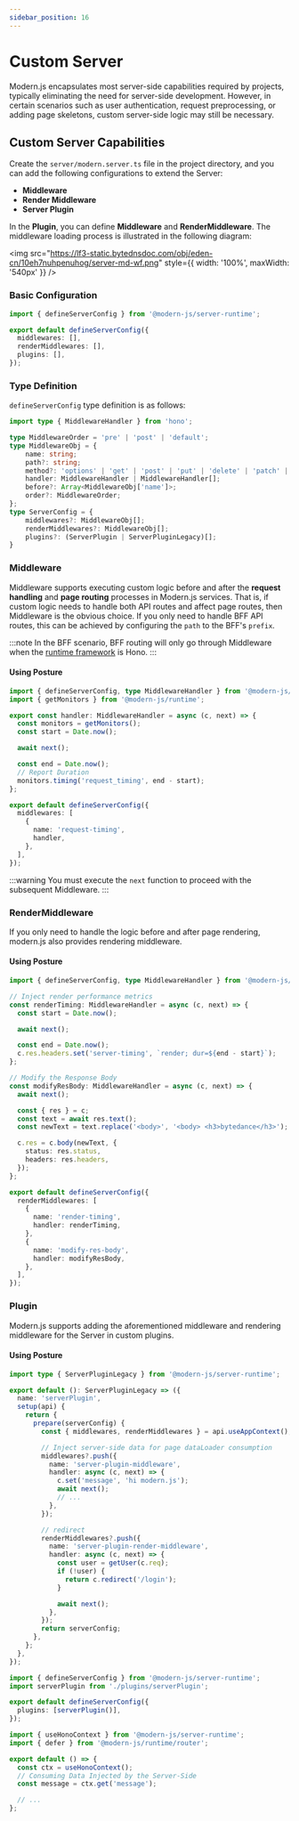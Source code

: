 ```yaml
---
sidebar_position: 16
---
```


# Custom Server

Modern.js encapsulates most server-side capabilities required by projects, typically eliminating the need for server-side development. However, in certain scenarios such as user authentication, request preprocessing, or adding page skeletons, custom server-side logic may still be necessary.

## Custom Server Capabilities

Create the `server/modern.server.ts` file in the project directory, and you can add the following configurations to extend the Server:
- **Middleware**
- **Render Middleware**
- **Server Plugin**

In the **Plugin**, you can define **Middleware** and **RenderMiddleware**. The middleware loading process is illustrated in the following diagram:

<img
  src="https://lf3-static.bytednsdoc.com/obj/eden-cn/10eh7nuhpenuhog/server-md-wf.png"
  style={{ width: '100%', maxWidth: '540px' }}
/>

### Basic Configuration

```ts title="server/modern.server.ts"
import { defineServerConfig } from '@modern-js/server-runtime';

export default defineServerConfig({
  middlewares: [],
  renderMiddlewares: [],
  plugins: [],
});
```


### Type Definition

`defineServerConfig` type definition is as follows:

```ts
import type { MiddlewareHandler } from 'hono';

type MiddlewareOrder = 'pre' | 'post' | 'default';
type MiddlewareObj = {
    name: string;
    path?: string;
    method?: 'options' | 'get' | 'post' | 'put' | 'delete' | 'patch' | 'all';
    handler: MiddlewareHandler | MiddlewareHandler[];
    before?: Array<MiddlewareObj['name']>;
    order?: MiddlewareOrder;
};
type ServerConfig = {
    middlewares?: MiddlewareObj[];
    renderMiddlewares?: MiddlewareObj[];
    plugins?: (ServerPlugin | ServerPluginLegacy)[];
}
```


### Middleware

Middleware supports executing custom logic before and after the **request handling** and **page routing** processes in Modern.js services.
That is, if custom logic needs to handle both API routes and affect page routes, then Middleware is the obvious choice. If you only need to handle BFF API routes, this can be achieved by configuring the `path` to the BFF's `prefix`.

:::note
In the BFF scenario, BFF routing will only go through Middleware when the [runtime framework](/guides/advanced-features/bff/frameworks.html) is Hono.
:::

#### Using Posture

```ts title="server/modern.server.ts"
import { defineServerConfig, type MiddlewareHandler } from '@modern-js/server-runtime';
import { getMonitors } from '@modern-js/runtime';

export const handler: MiddlewareHandler = async (c, next) => {
  const monitors = getMonitors();
  const start = Date.now();

  await next();

  const end = Date.now();
  // Report Duration
  monitors.timing('request_timing', end - start);
};

export default defineServerConfig({
  middlewares: [
    {
      name: 'request-timing',
      handler,
    },
  ],
});
```

:::warning
You must execute the `next` function to proceed with the subsequent Middleware.
:::


### RenderMiddleware

If you only need to handle the logic before and after page rendering, modern.js also provides rendering middleware.

#### Using Posture

```ts title="server/modern.server.ts"
import { defineServerConfig, type MiddlewareHandler } from '@modern-js/server-runtime';

// Inject render performance metrics
const renderTiming: MiddlewareHandler = async (c, next) => {
  const start = Date.now();

  await next();

  const end = Date.now();
  c.res.headers.set('server-timing', `render; dur=${end - start}`);
};

// Modify the Response Body
const modifyResBody: MiddlewareHandler = async (c, next) => {
  await next();

  const { res } = c;
  const text = await res.text();
  const newText = text.replace('<body>', '<body> <h3>bytedance</h3>');

  c.res = c.body(newText, {
    status: res.status,
    headers: res.headers,
  });
};

export default defineServerConfig({
  renderMiddlewares: [
    {
      name: 'render-timing',
      handler: renderTiming,
    },
    {
      name: 'modify-res-body',
      handler: modifyResBody,
    },
  ],
});
```


### Plugin

Modern.js supports adding the aforementioned middleware and rendering middleware for the Server in custom plugins.

#### Using Posture


```ts title="server/plugins/server.ts"
import type { ServerPluginLegacy } from '@modern-js/server-runtime';

export default (): ServerPluginLegacy => ({
  name: 'serverPlugin',
  setup(api) {
    return {
      prepare(serverConfig) {
        const { middlewares, renderMiddlewares } = api.useAppContext();

        // Inject server-side data for page dataLoader consumption
        middlewares?.push({
          name: 'server-plugin-middleware',
          handler: async (c, next) => {
            c.set('message', 'hi modern.js');
            await next();
            // ...
          },
        });

        // redirect
        renderMiddlewares?.push({
          name: 'server-plugin-render-middleware',
          handler: async (c, next) => {
            const user = getUser(c.req);
            if (!user) {
              return c.redirect('/login');
            }

            await next();
          },
        });
        return serverConfig;
      },
    };
  },
});
```


```ts title="server/modern.server.ts"
import { defineServerConfig } from '@modern-js/server-runtime';
import serverPlugin from './plugins/serverPlugin';

export default defineServerConfig({
  plugins: [serverPlugin()],
});
```


```ts title="src/routes/page.data.ts"
import { useHonoContext } from '@modern-js/server-runtime';
import { defer } from '@modern-js/runtime/router';

export default () => {
  const ctx = useHonoContext();
  // Consuming Data Injected by the Server-Side
  const message = ctx.get('message');

  // ...
};

```
